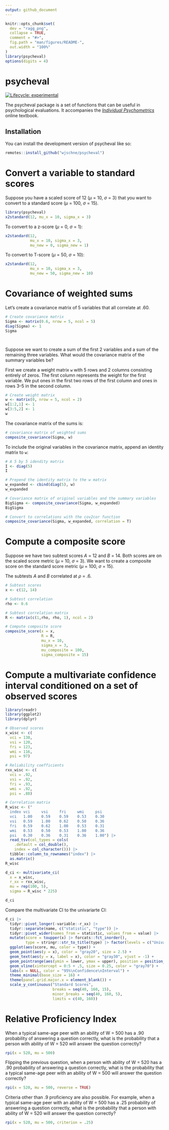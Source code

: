 ```yaml
---
output: github_document
---
```


<!-- README.md is generated from README.Rmd. Please edit that file -->

```r
knitr::opts_chunk$set(
  dev = "ragg_png",
  collapse = TRUE,
  comment = "#>",
  fig.path = "man/figures/README-",
  out.width = "100%"
)
library(psycheval)
options(digits = 4)
```

# psycheval

<!-- badges: start -->
[![Lifecycle: experimental](https://img.shields.io/badge/lifecycle-experimental-orange.svg)](https://lifecycle.r-lib.org/articles/stages.html#experimental)
<!-- badges: end -->

The psycheval package is a set of functions that can be useful in psychological evaluations. It accompanies the [*Individual Psychometrics*](https://individual-psychometrics.rbind.io/) online textbook.

## Installation

You can install the development version of psycheval like so:

``` r
remotes::install_github("wjschne/psycheval")
```


# Convert a variable to standard scores

Suppose you have a scaled score of 12 (*&mu;* = 10, *&sigma;* = 3) that you want to convert to a standard score (*&mu;* = 100, *&sigma;* = 15).

```r
library(psycheval)
x2standard(12, mu_x = 10, sigma_x = 3)
```

To convert to a z-score (*&mu;* = 0, *&sigma;* = 1):

```r
x2standard(12,
           mu_x = 10, sigma_x = 3,
           mu_new = 0, sigma_new = 1)
```


To convert to T-score (*&mu;* = 50, *&sigma;* = 10):

```r
x2standard(12,
           mu_x = 10, sigma_x = 3,
           mu_new = 50, sigma_new = 10)
```

# Covariance of weighted sums

Let's create a covariance matrix of 5 variables that all correlate at .60.

```r
# Create covariance matrix
Sigma <- matrix(0.6, nrow = 5, ncol = 5)
diag(Sigma) <- 1
Sigma




```

Suppose we want to create a sum of the first 2 variables and a sum of the remaining three variables. What would the covariance matrix of the summary variables be?

First we create a weight matrix `w` with 5 rows and 2 columns consisting entirely of zeros. The first column represents the weight for the first variable. We put ones in the first two rows of the first column and ones in rows 3--5 in the second column. 

```r
# Create weight matrix
w <- matrix(0, nrow = 5, ncol = 2)
w[1:2,1] <- 1
w[3:5,2] <- 1
w
```

The covariance matrix of the sums is:

```r
# covariance matrix of weighted sums
composite_covariance(Sigma, w)
```

To include the original variables in the covariance matrix, append an identity matrix to `w`:

```r
# A 5 by 5 idendity matrix
I <- diag(5)
I

# Prepend the identity matrix to the w matrix
w_expanded <- cbind(diag(5), w)
w_expanded

# Covariance matrix of original variables and the summary variables
BigSigma <- composite_covariance(Sigma, w_expanded)
BigSigma

# Convert to correlations with the cov2cor function
composite_covariance(Sigma, w_expanded, correlation = T)
```


# Compute a composite score

Suppose we have two subtest scores *A* = 12 and *B* = 14. Both scores are on the scaled score metric (*&mu;* = 10, *&sigma;* = 3). We want to create a composite score on the standard score metric (*&mu;* = 100, *&sigma;* = 15).

The subtests *A* and *B* correlated at *&rho;* = .6.

```r
# Subtest scores
x <- c(12, 14)

# Subtest correlation
rho <- 0.6

# Subtest correlation matrix
R <- matrix(c(1,rho, rho, 1), ncol = 2)

# Compute composite score
composite_score(x = x, 
                R = R,
                mu_x = 10,
                sigma_x = 3,
                mu_composite = 100,
                sigma_composite = 15)

```


# Compute a multivariate confidence interval conditioned on a set of observed scores


```r
library(readr)
library(ggplot2)
library(dplyr)

# Observed scores
x_wisc <- c(
  vci = 130,
  vsi = 120,
  fri = 123,
  wmi = 116,
  psi = 97)

# Reliability coefficients
rxx_wisc <- c(
  vci = .92,
  vsi = .92,
  fri = .93,
  wmi = .92,
  psi = .88)

# Correlation matrix
R_wisc <- ("
  index	vci 	vsi 	fri 	wmi 	psi
  vci  	1.00	0.59	0.59	0.53	0.30
  vsi  	0.59	1.00	0.62	0.50	0.36
  fri  	0.59	0.62	1.00	0.53	0.31
  wmi  	0.53	0.50	0.53	1.00	0.36
  psi  	0.30	0.36	0.31	0.36	1.00") |> 
  read_tsv(col_types = cols(
    .default = col_double(),
    index = col_character())) |> 
  tibble::column_to_rownames("index") |>
  as.matrix()
R_wisc

d_ci <- multivariate_ci(
  x = x_wisc,
  r_xx = rxx_wisc,
  mu = rep(100, 5),
  sigma = R_wisc * 225)

d_ci 

```

Compare the multivariate CI to the univariarte CI:

```r

d_ci |> 
  tidyr::pivot_longer(-variable:-r_xx) |> 
  tidyr::separate(name, c("statistic", "type")) |> 
  tidyr::pivot_wider(names_from = statistic, values_from = value) |> 
  mutate(score = toupper(x) |> forcats::fct_inorder(),
         type = stringr::str_to_title(type) |> factor(levels = c("Univariate", "Multivariate"))) |> 
  ggplot(aes(score, mu, color = type)) +
  geom_point(aes(y = x), color = "gray20", size = 2.5) +
  geom_text(aes(y = x, label = x), color = "gray30", vjust = -1) +
  geom_pointrange(aes(ymin = lower, ymax = upper), position = position_dodge(0.8)) +
  geom_vline(xintercept = 0:5 + .5, size = 0.25, color = "gray70") +
  labs(x = NULL, color = "95%\nConfidence\nInterval") +
  theme_minimal(base_size = 16) + 
  theme(panel.grid.major.x = element_blank()) + 
  scale_y_continuous("Standard Scores", 
                     breaks = seq(40, 160, 15), 
                     minor_breaks = seq(40, 160, 5), 
                     limits = c(40, 160))
```


# Relative Proficiency Index

When a typical same-age peer with an ability of W = 500 has a .90 probability of answering a question correctly, what is the probability that a person with ability of W = 520 will answer the question correctly?

```r
rpi(x = 520, mu = 500)
```


Flipping the previous question, when a person with ability of W = 520 has a .90 probability of answering a question correctly, what is the probability that a typical same-age peer with an ability of W = 500 will answer the question correctly?

```r
rpi(x = 520, mu = 500, reverse = TRUE)
```


Criteria other than .9 proficiency are also possible. For example, when a typical same-age peer with an ability of W = 500 has a .25 probability of answering a question correctly, what is the probability that a person with ability of W = 520 will answer the question correctly?

```r
rpi(x = 520, mu = 500, criterion = .25)
```
